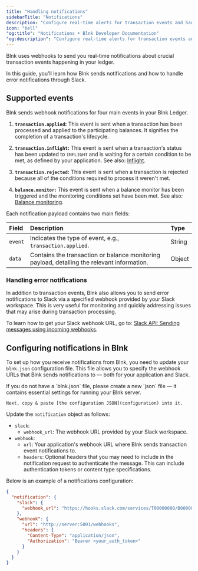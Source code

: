 ```yaml
---
title: "Handling notifications"
sidebarTitle: "Notifications"
description: "Configure real-time alerts for transaction events and handle error notifications through Slack. Stay updated with critical information."
icon: "bell"
"og:title": "Notifications • Blnk Developer Documentation"
"og:description": "Configure real-time alerts for transaction events and handle error notifications through Slack."
---
```



Blnk uses webhooks to send you real-time notifications about crucial transaction events happening in your ledger. 

In this guide, you'll learn how Blnk sends notifications and how to handle error notifications through Slack. 

## Supported events

Blnk sends webhook notifications for four main events in your Blnk Ledger.

1. **`transaction.applied`:** This event is sent when a transaction has been processed and applied to the participating balances. It signifies the completion of a transaction's lifecycle.

2. **`transaction.inflight`:** This event is sent when a transaction's status has been updated to `INFLIGHT` and is waiting for a certain condition to be met, as defined by your application. See also: [ Inflight](/transactions/inflight).

3. **`transaction.rejected`:** This event is sent when a transaction is rejected because all of the conditions required to process it weren't met. 

4. **`balance.monitor`:** This event is sent when a balance monitor has been triggered and the monitoring conditions set have been met. See also: [Balance monitoring](/balances/balance-monitoring).

Each notification payload contains two main fields:

| Field | Description | Type
| :--- | :--- | :---
| `event` | Indicates the type of event, e.g., `transaction.applied`. | String
| `data` | Contains the transaction or balance monitoring payload, detailing the relevant information. | Object

### Handling error notifications

In addition to transaction events, Blnk also allows you to send error notifications to Slack via a specified webhook provided by your Slack workspace. This is very useful for monitoring and quickly addressing issues that may arise during transaction processing.

To learn how to get your Slack webhook URL, go to: [Slack API: Sending messages using incoming webhooks](https://api.slack.com/messaging/webhooks).

## Configuring notifications in Blnk

To set up how you receive notifications from Blnk, you need to update your `blnk.json` configuration file. This file allows you to specify the webhook URLs that Blnk sends notifications to — both for your application and Slack.

<Warning>
    If you do not have a `blnk.json` file, please create a new `json` file — it contains essential settings for running your Blnk server.

    Next, copy & paste [the configuration JSON](configuration) into it.
</Warning>

Update the `notification` object as follows:

- `slack`:
	- `webhook_url`: The webhook URL provided by your Slack workspace.
- `webhook`:
	- `url`: Your application's webhook URL where Blnk sends transaction event notifications to.
	- `headers`: Optional headers that you may need to include in the notification request to authenticate the message. This can include authentication tokens or content type specifications.

Below is an example of a notifications configuration:

```json blnk.json
{
  "notification": {
    "slack": {
      "webhook_url": "https://hooks.slack.com/services/T00000000/B00000000/XXXXXXXXXXXXXXXXXXXXXXXX"
    },
    "webhook": {
      "url": "http://server:5001/webhooks",
      "headers": {
        "Content-Type": "application/json",
        "Authorization": "Bearer <your_auth_token>"
      }
    }
  }
}
```

<NeedHelp />